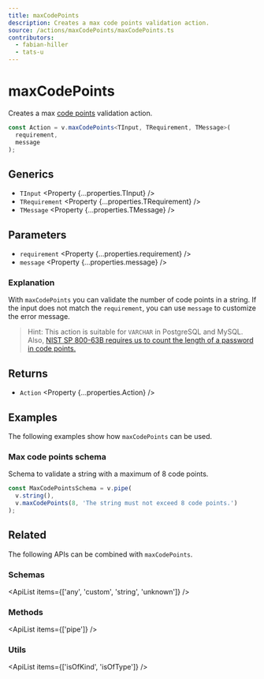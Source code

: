 ```yaml
---
title: maxCodePoints
description: Creates a max code points validation action.
source: /actions/maxCodePoints/maxCodePoints.ts
contributors:
  - fabian-hiller
  - tats-u
---
```



# maxCodePoints

Creates a max [code points](https://developer.mozilla.org/en-US/docs/Glossary/Code_point) validation action.

```ts
const Action = v.maxCodePoints<TInput, TRequirement, TMessage>(
  requirement,
  message
);
```

## Generics

- `TInput` <Property {...properties.TInput} />
- `TRequirement` <Property {...properties.TRequirement} />
- `TMessage` <Property {...properties.TMessage} />

## Parameters

- `requirement` <Property {...properties.requirement} />
- `message` <Property {...properties.message} />

### Explanation

With `maxCodePoints` you can validate the number of code points in a string. If the input does not match the `requirement`, you can use `message` to customize the error message.

> Hint: This action is suitable for `VARCHAR` in PostgreSQL and MySQL. Also, [NIST SP 800-63B requires us to count the length of a password in code points.](https://pages.nist.gov/800-63-4/sp800-63b.html#passwordver)

## Returns

- `Action` <Property {...properties.Action} />

## Examples

The following examples show how `maxCodePoints` can be used.

### Max code points schema

Schema to validate a string with a maximum of 8 code points.

```ts
const MaxCodePointsSchema = v.pipe(
  v.string(),
  v.maxCodePoints(8, 'The string must not exceed 8 code points.')
);
```

## Related

The following APIs can be combined with `maxCodePoints`.

### Schemas

<ApiList items={['any', 'custom', 'string', 'unknown']} />

### Methods

<ApiList items={['pipe']} />

### Utils

<ApiList items={['isOfKind', 'isOfType']} />
